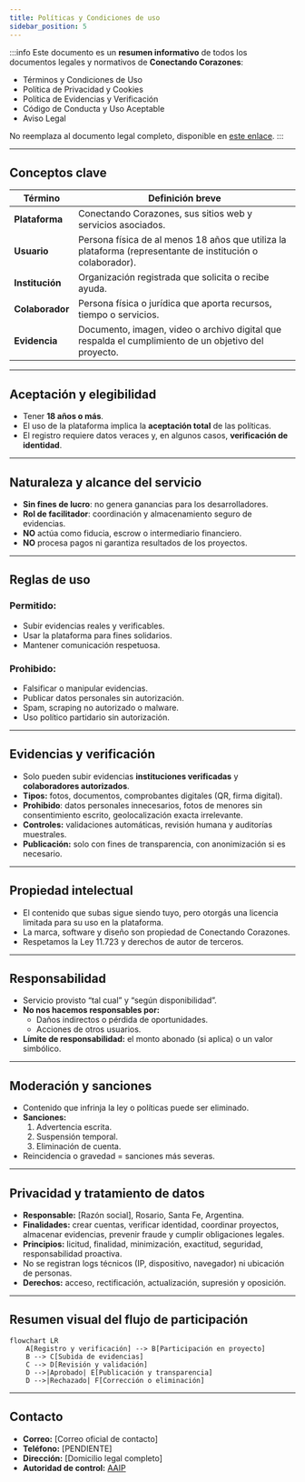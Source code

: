 ```yaml
---
title: Políticas y Condiciones de uso
sidebar_position: 5
---
```


:::info
Este documento es un **resumen informativo** de todos los documentos legales y normativos de **Conectando Corazones**:

- Términos y Condiciones de Uso  
- Política de Privacidad y Cookies  
- Política de Evidencias y Verificación  
- Código de Conducta y Uso Aceptable  
- Aviso Legal  

No reemplaza al documento legal completo, disponible en [este enlace](/pdf/politicas-condiciones.pdf).
:::

---

## Conceptos clave

| Término | Definición breve |
| ------- | ---------------- |
| **Plataforma** | Conectando Corazones, sus sitios web y servicios asociados. |
| **Usuario** | Persona física de al menos 18 años que utiliza la plataforma (representante de institución o colaborador). |
| **Institución** | Organización registrada que solicita o recibe ayuda. |
| **Colaborador** | Persona física o jurídica que aporta recursos, tiempo o servicios. |
| **Evidencia** | Documento, imagen, video o archivo digital que respalda el cumplimiento de un objetivo del proyecto. |

---

## Aceptación y elegibilidad
- Tener **18 años o más**.
- El uso de la plataforma implica la **aceptación total** de las políticas.  
- El registro requiere datos veraces y, en algunos casos, **verificación de identidad**.

---

## Naturaleza y alcance del servicio
- **Sin fines de lucro**: no genera ganancias para los desarrolladores.  
- **Rol de facilitador**: coordinación y almacenamiento seguro de evidencias.  
- **NO** actúa como fiducia, escrow o intermediario financiero.  
- **NO** procesa pagos ni garantiza resultados de los proyectos.

---

## Reglas de uso
### Permitido:
- Subir evidencias reales y verificables.
- Usar la plataforma para fines solidarios.
- Mantener comunicación respetuosa.

### Prohibido:
- Falsificar o manipular evidencias.
- Publicar datos personales sin autorización.
- Spam, scraping no autorizado o malware.
- Uso político partidario sin autorización.

---

## Evidencias y verificación
- Solo pueden subir evidencias **instituciones verificadas** y **colaboradores autorizados**.  
- **Tipos:** fotos, documentos, comprobantes digitales (QR, firma digital).  
- **Prohibido**: datos personales innecesarios, fotos de menores sin consentimiento escrito, geolocalización exacta irrelevante.  
- **Controles:** validaciones automáticas, revisión humana y auditorías muestrales.  
- **Publicación:** solo con fines de transparencia, con anonimización si es necesario.  

---

## Propiedad intelectual
- El contenido que subas sigue siendo tuyo, pero otorgás una licencia limitada para su uso en la plataforma.
- La marca, software y diseño son propiedad de Conectando Corazones.
- Respetamos la Ley 11.723 y derechos de autor de terceros.

---

## Responsabilidad
- Servicio provisto “tal cual” y “según disponibilidad”.
- **No nos hacemos responsables por:**
  - Daños indirectos o pérdida de oportunidades.
  - Acciones de otros usuarios.
- **Límite de responsabilidad:** el monto abonado (si aplica) o un valor simbólico.

---

## Moderación y sanciones
- Contenido que infrinja la ley o políticas puede ser eliminado.
- **Sanciones:**
  1. Advertencia escrita.
  2. Suspensión temporal.
  3. Eliminación de cuenta.
- Reincidencia o gravedad = sanciones más severas.

---

## Privacidad y tratamiento de datos
- **Responsable:** [Razón social], Rosario, Santa Fe, Argentina.  
- **Finalidades:** crear cuentas, verificar identidad, coordinar proyectos, almacenar evidencias, prevenir fraude y cumplir obligaciones legales.  
- **Principios:** licitud, finalidad, minimización, exactitud, seguridad, responsabilidad proactiva.  
- No se registran logs técnicos (IP, dispositivo, navegador) ni ubicación de personas.  
- **Derechos:** acceso, rectificación, actualización, supresión y oposición.

---

## Resumen visual del flujo de participación

```mermaid
flowchart LR
    A[Registro y verificación] --> B[Participación en proyecto]
    B --> C[Subida de evidencias]
    C --> D[Revisión y validación]
    D -->|Aprobado| E[Publicación y transparencia]
    D -->|Rechazado| F[Corrección o eliminación]
```

---

## Contacto

* **Correo:** \[Correo oficial de contacto]
* **Teléfono:** \[PENDIENTE]
* **Dirección:** \[Domicilio legal completo]
* **Autoridad de control:** [AAIP](https://www.argentina.gob.ar/aaip/datospersonales)
